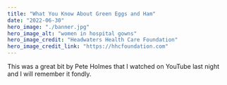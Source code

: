 ```yaml
---
title: "What You Know About Green Eggs and Ham"
date: "2022-06-30"
hero_image: "./banner.jpg"
hero_image_alt: "women in hospital gowns"
hero_image_credit: "Headwaters Health Care Foundation"
hero_image_credit_link: "https://hhcfoundation.com"
---
```


This was a great bit by Pete Holmes that I watched on YouTube last night and I will remember it fondly.
